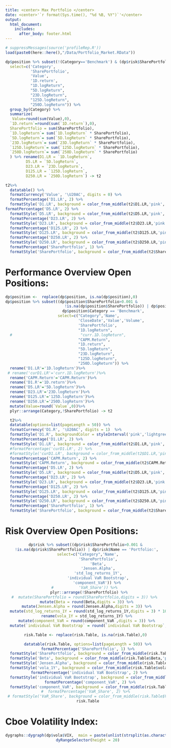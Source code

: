 ```yaml
---
title: <center> Max Portfolio </center>
date: <center>'`r format(Sys.time(), "%d %B, %Y")`'</center>
output: 
  html_document:
    includes:
      after_body: footer.html
---
```


```r
# suppressMessages(source('profileRep.R'))
load(paste0(here::here(),"/Data/Portfolio_Market.RData"))
```

```r
dp$position %>% subset(!(Category=='Benchmark') & (dp$risk$SharePortfolio>0.0001) ,
  select=c('Category',
           'SharePortfolio', 
           'Value',
           '1D.return',
           "1D.logReturn",
           "5D.logReturn",
           "23D.logReturn",
           "125D.logReturn",
           "250D.logReturn")) %>% 
  group_by(Category) %>% 
  summarize(
   Value=round(sum(Value),0),
  `1D.return`=round(sum(`1D.return`),0),
  SharePortfolio = sum(SharePortfolio),
  `1D.logReturn`= sum(`1D.logReturn` * SharePortfolio),
  `5D.logReturn`= sum(`5D.logReturn` * SharePortfolio),
  `23D.logReturn`= sum(`23D.logReturn` * SharePortfolio),
  `125D.logReturn`= sum(`125D.logReturn` * SharePortfolio),
  `250D.logReturn`= sum(`250D.logReturn` * SharePortfolio)
  ) %>% rename(D1.LR = `1D.logReturn`,
         D5.LR = `5D.logReturn`,
         D23.LR = `23D.logReturn`,
         D125.LR = `125D.logReturn`,
         D250.LR = `250D.logReturn`) -> t2

t2%>%
  datatable() %>%
  formatCurrency('Value', '\U20AC', digits = 0) %>%
  formatPercentage('D1.LR', 2) %>%
  formatStyle('D1.LR', background = color_from_middle(t2$D1.LR,'pink','lightgreen'))%>%
formatPercentage('D5.LR', 2) %>%
  formatStyle('D5.LR', background = color_from_middle(t2$D5.LR,'pink','lightgreen'))%>%
  formatPercentage('D23.LR', 2) %>%
  formatStyle('D23.LR', background = color_from_middle(t2$D23.LR,'pink','lightgreen'))%>%
  formatPercentage('D125.LR', 2) %>%
  formatStyle('D125.LR', background = color_from_middle(t2$D125.LR,'pink','lightgreen'))%>%
  formatPercentage('D250.LR', 2) %>%
  formatStyle('D250.LR', background = color_from_middle(t2$D250.LR,'pink','lightgreen'))%>%
  formatPercentage('SharePortfolio', 1) %>%
  formatStyle('SharePortfolio', background = color_from_middle(t2$SharePortfolio,'lightblue','lightblue'))
```


# Performance Overview Open Positions:

```r
dp$position <-  replace(dp$position, is.na(dp$position),0)
dp$position %>% subset((dp$position$SharePortfolio>0.001 &
                          !is.na(dp$position$SharePortfolio)) | dp$position$Name == 'Portfolio:'| 
                         dp$position$Category == 'Benchmark', 
                       select=c("Category",'Name',
                                'CloseDate','Value','Volume',
                                'SharePortfolio',
                                "1D.logReturn",
  #                              "curr.1D.logReturn",
                                "CAPM.Return",
                                "1D.return",
                                "5D.logReturn",
                                "23D.logReturn",
                                "125D.logReturn",
                                "250D.logReturn")) %>% 
  rename('D1.LR'='1D.logReturn')%>%
 # rename('curD1.LR'='curr.1D.logReturn')%>%
  rename('CAPM.Return'='CAPM.Return')%>%
  rename('D1.R'='1D.return')%>%
  rename('D5.LR'='5D.logReturn')%>%
  rename('D23.LR'='23D.logReturn')%>%
  rename('D125.LR'='125D.logReturn')%>%
  rename('D250.LR'='250D.logReturn')%>%
  mutate(Value=round(`Value`,0))%>%
  plyr::arrange(Category,!SharePortfolio) -> t2

  t2%>%
  datatable(options=list(pageLength = 50)) %>%
  formatCurrency('D1.R', '\U20AC', digits = 1)  %>% 
  formatStyle('D1.R', backgroundColor = styleInterval('pink','lightgreen'))%>%
  formatPercentage('D1.LR', 2) %>%
  formatStyle('D1.LR', background = color_from_middle(t2$D1.LR,'pink','lightgreen'))%>%
  #formatPercentage('curD1.LR', 2) %>%
  #formatStyle('curD1.LR', background = color_from_middle(t2$D1.LR,'pink','lightgreen'))%>%
  formatPercentage('CAPM.Return', 2) %>%
  formatStyle('CAPM.Return', background = color_from_middle(t2$CAPM.Return,'pink','lightgreen'))%>%
  formatPercentage('D5.LR', 2) %>%
  formatStyle('D5.LR', background = color_from_middle(t2$D5.LR,'pink','lightgreen'))%>%
  formatPercentage('D23.LR', 2) %>%
  formatStyle('D23.LR', background = color_from_middle(t2$D23.LR,'pink','lightgreen'))%>%
  formatPercentage('D125.LR', 2) %>%
  formatStyle('D125.LR', background = color_from_middle(t2$D125.LR,'pink','lightgreen'))%>%
  formatPercentage('D250.LR', 2) %>%
  formatStyle('D250.LR', background = color_from_middle(t2$D250.LR,'pink','lightgreen'))%>%
  formatPercentage('SharePortfolio', 1) %>%
  formatStyle('SharePortfolio', background = color_from_middle(t2$SharePortfolio,'lightblue','lightblue'))
```
</center>
# Risk Overview Open Positions:
<center>
```r
dp$risk %>% subset((dp$risk$SharePortfolio>0.001 &
  !is.na(dp$risk$SharePortfolio)) | dp$risk$Name == 'Portfolio:', 
  select=c("Category",'Name',
           'SharePortfolio',
           'Beta',
           'Jensen.Alpha',
           'std_log_returns_1Y',
           'individual VaR Bootstrap',
           'component_VaR')) %>% 
#           'VaR_Share')) %>% 
    plyr::arrange(!SharePortfolio) %>% 
#  mutate(SharePortfolio = round(SharePortfolio,digits = 3)) %>% 
  mutate(Beta = round(Beta,digits = 3)) %>% 
  mutate(Jensen.Alpha = round(Jensen.Alpha,digits = 3)) %>% 
  mutate(std_log_returns_1Y = round(std_log_returns_1Y,digits = 3) * 100) %>% 
  rename(vola_1Y = std_log_returns_1Y) %>% 
  mutate(component_VaR = round(component_VaR ,digits = 3)) %>% 
  mutate(`individual VaR Bootstrap` = round(`individual VaR Bootstrap`,digits = 3)) -> risk.Table 

risk.Table <- replace(risk.Table, is.na(risk.Table),0)

  datatable(risk.Table, options=list(pageLength = 50)) %>%
  formatPercentage('SharePortfolio', 1) %>%
  formatStyle('SharePortfolio', background = color_from_middle(risk.Table$SharePortfolio,'pink','lightblue')) %>%
  formatStyle('Beta', background = color_from_middle(risk.Table$Beta,'pink','pink')) %>%
  formatStyle('Jensen.Alpha', background = color_from_middle(risk.Table$Jensen.Alpha,'pink','lightblue')) %>%
  formatStyle('vola_1Y', background = color_from_middle(risk.Table$vola_1Y,'pink','pink')) %>%
   formatPercentage('individual VaR Bootstrap', 2) %>%
  formatStyle('individual VaR Bootstrap', background = color_from_middle(risk.Table$`individual VaR Bootstrap`,'pink','pink')) %>%
    formatPercentage('component_VaR', 2) %>%
  formatStyle('component_VaR', background = color_from_middle(risk.Table$component_VaR,'pink','pink'))-> risk.Table
#  formatPercentage('VaR_Share', 2) %>%
 # formatStyle('VaR_Share', background = color_from_middle(risk.Table$VaR_Share,'pink','pink')) 
  risk.Table
```
</center>

# Cboe Volatility Index:
<center>
```r
dygraphs::dygraph(dp$vola$VIX,  main = paste(unlist(strsplit(as.character(end(dp$vola$VIX))," ")),"VIX S&P 500 ",round(tail(dp$vola$VIX,1),4),"Pt. Change",round(diff(tail(dp$vola$VIX,2))[2],4))) %>%
  dyRangeSelector(height = 20)
```
</center>


